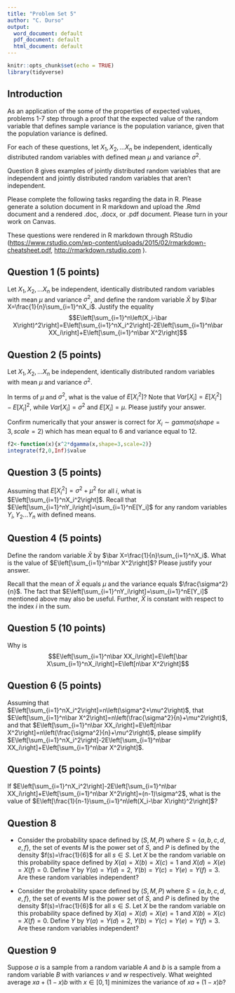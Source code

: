---
title: "Problem Set 5"
author: "C. Durso"
output:
  word_document: default
  pdf_document: default
  html_document: default
---

```{r setup, include=FALSE}
knitr::opts_chunk$set(echo = TRUE)
library(tidyverse)

```

## Introduction

As an application of the some of the properties of expected values, problems 1-7 step through a proof that the expected value of the random variable that defines sample variance is the population variance, given that the population variance is defined. 

For each of these questions, let $X_1,X_2,...X_n$ be independent, identically distributed random variables with defined mean $\mu$ and variance $\sigma^2$.

Question 8 gives examples of jointly distributed random variables that are independent and jointly distributed random variables that aren't independent.

Please complete the following tasks regarding the data in R. Please generate a solution document in R markdown and upload the .Rmd document and a rendered  .doc, .docx, or .pdf document.   Please turn in your work on Canvas. 

These questions were rendered in R markdown through RStudio (<https://www.rstudio.com/wp-content/uploads/2015/02/rmarkdown-cheatsheet.pdf>, <http://rmarkdown.rstudio.com> ).

## Question 1 (5 points)

Let $X_1,X_2,...X_n$ be independent, identically distributed random variables with mean $\mu$ and variance $\sigma^2$, and define the random variable $\bar X$ by $\bar X=\frac{1}{n}\sum_{i=1}^nX_i$. Justify the equality $$E\left[\sum_{i=1}^n\left(X_i-\bar X\right)^2\right]=E\left[\sum_{i=1}^nX_i^2\right]-2E\left[\sum_{i=1}^n\bar XX_i\right]+E\left[\sum_{i=1}^n\bar X^2\right]$$



## Question 2 (5 points)

Let $X_1,X_2,...X_n$ be independent, identically distributed random variables with mean $\mu$ and variance $\sigma^2$.

In terms of $\mu$ and $\sigma^2$, what is the value of $E[X_i^2]$? Note that $Var[X_i]=E[X_i^2]-E[X_i]^2$, while $Var[X_i]=\sigma^2$ and $E[X_i]=\mu$. Please justify your answer.


Confirm numerically that your answer is correct for $X_i\sim gamma(shape=3,scale=2)$ which has mean equal to $6$ and variance equal to $12$. 

```{r}
f2<-function(x){x^2*dgamma(x,shape=3,scale=2)}
integrate(f2,0,Inf)$value


```

## Question 3 (5 points)

Assuming that $E[X_i^2]=\sigma^2+\mu^2$ for all $i$, what is $E\left[\sum_{i=1}^nX_i^2\right]$. Recall that $E\left[\sum_{i=1}^nY_i\right]=\sum_{i=1}^nE[Y_i]$ for any random variables $Y_i,Y_2...Y_n$ with defined means.


## Question 4 (5 points)

Define the random variable $\bar X$ by $\bar X=\frac{1}{n}\sum_{i=1}^nX_i$. What is the value of $E\left[\sum_{i=1}^n\bar X^2\right]$? Please justify your answer. 

  Recall that the mean of $\bar X$ equals $\mu$ and the variance equals $\frac{\sigma^2}{n}$. The fact that $E\left[\sum_{i=1}^nY_i\right]=\sum_{i=1}^nE[Y_i]$ mentioned above may also be useful. Further, $\bar X$ is constant with respect to the index $i$ in the sum.


## Question 5 (10 points)

Why is 
$$E\left[\sum_{i=1}^n\bar XX_i\right]=E\left[\bar X\sum_{i=1}^nX_i\right]=E\left[n\bar X^2\right]$$


## Question 6 (5 points)


Assuming that $E\left[\sum_{i=1}^nX_i^2\right]=n\left(\sigma^2+\mu^2\right)$, that $E\left[\sum_{i=1}^n\bar X^2\right]=n\left(\frac{\sigma^2}{n}+\mu^2\right)$, and that $E\left[\sum_{i=1}^n\bar XX_i\right]=E\left[n\bar X^2\right]=n\left(\frac{\sigma^2}{n}+\mu^2\right)$, please simplify $E\left[\sum_{i=1}^nX_i^2\right]-2E\left[\sum_{i=1}^n\bar XX_i\right]+E\left[\sum_{i=1}^n\bar X^2\right]$.


## Question 7 (5 points)

If $E\left[\sum_{i=1}^nX_i^2\right]-2E\left[\sum_{i=1}^n\bar XX_i\right]+E\left[\sum_{i=1}^n\bar X^2\right]=(n-1)\sigma^2$, what is the value of $E\left[\frac{1}{n-1}\sum_{i=1}^n\left(X_i-\bar X\right)^2\right]$?


## Question 8

*  Consider the probability space defined by $(S,M,P)$ where $S=\{a,b,c,d,e,f\}$, the set of events $M$ is the power set of $S$, and $P$ is defined by the density $f(s)=\frac{1}{6}$ for all $s\in S$. Let $X$ be the random variable on this probability space defined by $X(a)=X(b)=X(c)=1$ and $X(d)=X(e)=X(f)=0$. Define $Y$ by $Y(a)=Y(d)=2$, $Y(b)=Y(c)=Y(e)=Y(f)=3$. Are these random variables independent?


*  Consider the probability space defined by $(S,M,P)$ where $S=\{a,b,c,d,e,f\}$, the set of events $M$ is the power set of $S$, and $P$ is defined by the density $f(s)=\frac{1}{6}$ for all $s\in S$. Let $X$ be the random variable on this probability space defined by $X(a)=X(d)=X(e)=1$ and $X(b)=X(c)=X(f)=0$. Define $Y$ by $Y(a)=Y(d)=2$, $Y(b)=Y(c)=Y(e)=Y(f)=3$. Are these random variables independent?

## Question 9

Suppose $a$ is a sample from a random variable $A$ and $b$ is a sample from a random variable $B$ with variances $v$ and $w$ respectively. What weighted average $xa+(1-x)b$ with $x\in[0,1]$ minimizes the variance of $xa+(1-x)b$?


